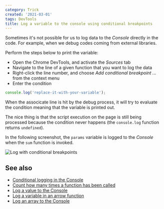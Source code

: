 ```yaml
---
category: Trick
created: '2021-03-01'
tags: DevTools
title: Log a variable to the console using conditional breakpoints
---
```


Sometimes it's not possible for us to log data to the _Console_ directly in the code. For example, when we debug codes coming from external libraries.

Perform the steps below to print the variable:

-   Open the Chrome DevTools, and activate the _Sources_ tab
-   Navigate to the line of a given function that you want to log the data
-   Right-click the line number, and choose _Add conditional breakpoint ..._ from the context menu
-   Enter the condition

```js
console.log('replace-it-with-your-variable');
```

When the associcate line is hit by the debug process, it will try to evaluate the condition meaning that the variable is printed out.

The nice thing is that the script execution on the page is still being processed because the condition never happens (the `console.log` function returns `undefined`).

In the following screenshot, the `params` variable is logged to the _Console_ when the `sum` function is invoked.

![Log with conditional breakpoints](/assets/tips/log-conditional-breakpoints.png)

## See also

-   [Conditional logging in the Console](https://phuoc.ng/collection/tips/conditional-logging-in-the-console)
-   [Count how many times a function has been called](https://phuoc.ng/collection/tips/count-how-many-times-a-function-has-been-called)
-   [Log a value to the Console](https://phuoc.ng/collection/tips/log-a-value-to-the-console)
-   [Log a variable in an arrow function](https://phuoc.ng/collection/tips/log-a-variable-in-an-arrow-function)
-   [Log an array to the Console](https://phuoc.ng/collection/tips/log-an-array-to-the-console)
